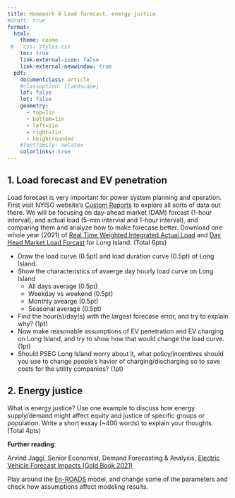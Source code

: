 ```yaml
---
title: Homework 4 Load forecast, energy justice
#draft: true
format: 
  html: 
    theme: cosmo
 #   css: styles.css
    toc: true
    link-external-icon: false
    link-external-newwindow: true
  pdf: 
    documentclass: article
    #classoption: [landscape]
    lof: false
    lot: false
    geometry:
      - top=1in
      - bottom=1in
      - left=1in
      - right=1in
      - heightrounded
    #fontfamily: xelatex
    colorlinks: true
---
```


## 1. Load forecast and EV penetration

Load forecast is very important for power system planning and operation. First visit NYISO website's [Custom Reports](https://www.nyiso.com/custom-reports) to explore all sorts of data out there. We will be focusing on day-ahead market (DAM) forcast (1-hour interval), and actual load (5-min intervial and 1-hour interval), and comparing them and analyze how to make forecase better. Download one whole year (2021) of [Real Time Weighted Integrated Actual Load](data/OASIS_Real_Time_Weighted_Integrated_Actual_Load.csv) and [Day Head Market Load Forcast](data/OASIS_Day_Ahead_Market_ISO_Load_Forecast.csv) for Long Island. (Total 6pts)

- Draw the load curve (0.5pt) and load duration curve (0.5pt) of Long Island.  
- Show the characteristics of avaerge day hourly load curve on Long Island  
  - All days average (0.5pt)  
  - Weekday vs weekend (0.5pt)  
  - Monthly avearge (0.5pt)  
  - Seasonal average (0.5pt)  
- Find the hour(s)/day(s) with the largest forecase error, and try to explain why? (1pt)  
- Now make reasonable assumptions of EV penetration and EV charging on Long Island, and try to show how that would change the load curve. (1pt)
- Should PSEG Long Island worry about it, what policy/incentives should you use to change people's havior of charging/discharging so to save costs for the utility companies? (1pt)


## 2. Energy justice

What is energy justice? Use one example to discuss how energy supply/demand might affect equity and justice of specific groups or population. Write a short essay (~400 words) to explain your thoughts. (Total 4pts)



**Further reading**: 

Arvind Jaggi, Senior Economist, Demand Forecasting & Analysis, [Electric Vehicle Forecast Impacts (Gold Book 2021)](https://www.nyiso.com/documents/20142/19415353/04%202021%20GoldBook%20EVForecast.pdf/bc823f27-cbbd-669f-8d76-e695d59b9bed)

Play around the [En-ROADS](https://en-roads.climateinteractive.org/scenario.html?v=22.10.0&p1=110&p7=100&p10=5&p16=-0.03&p23=-30&p30=-0.07&p35=2&p39=250&p47=5&p50=5&p53=100&p55=100&p57=-10&p59=-100&p63=8.9&p65=100&p67=100) model, and change some of the parameters and check how assumptions affect modeling results. 

